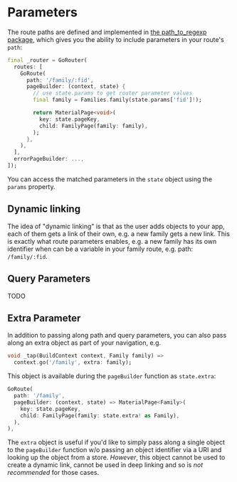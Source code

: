 # Parameters
The route paths are defined and implemented in [the path_to_regexp
package](https://pub.dev/packages/path_to_regexp), which gives you the ability
to include parameters in your route's `path`: 

```dart
final _router = GoRouter(
  routes: [
    GoRoute(
      path: '/family/:fid',
      pageBuilder: (context, state) {
        // use state.params to get router parameter values
        final family = Families.family(state.params['fid']!);

        return MaterialPage<void>(
          key: state.pageKey,
          child: FamilyPage(family: family),
        );
      },
    ),
  ],
  errorPageBuilder: ...,
]);
```

You can access the matched parameters in the `state` object using the `params`
property.

## Dynamic linking
The idea of "dynamic linking" is that as the user adds objects to your app, each
of them gets a link of their own, e.g. a new family gets a new link. This is
exactly what route parameters enables, e.g. a new family has its own identifier
when can be a variable in your family route, e.g. path: `/family/:fid`.

## Query Parameters
TODO

## Extra Parameter
In addition to passing along path and query parameters, you can also pass along
an extra object as part of your navigation, e.g.

```dart
void _tap(BuildContext context, Family family) =>
  context.go('/family', extra: family);
```

This object is available during the `pageBuilder` function as `state.extra`:

```dart
GoRoute(
  path: '/family',
  pageBuilder: (context, state) => MaterialPage<Family>(
    key: state.pageKey,
    child: FamilyPage(family: state.extra! as Family),
  ),
),
```

The `extra` object is useful if you'd like to simply pass along a single object
to the `pageBuilder` function w/o passing an object identifier via a URI and
looking up the object from a store. _However_, this object cannot be used to
create a dynamic link, cannot be used in deep linking and so is _not
recommended_ for those cases.